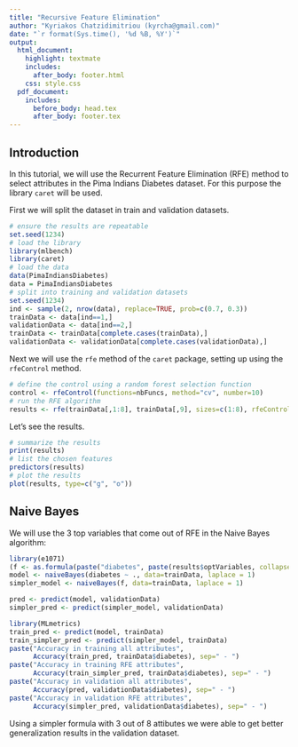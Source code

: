 ```yaml
---
title: "Recursive Feature Elimination"
author: "Kyriakos Chatzidimitriou (kyrcha@gmail.com)"
date: "`r format(Sys.time(), '%d %B, %Y')`"
output:
  html_document:
    highlight: textmate
    includes:
      after_body: footer.html
    css: style.css
  pdf_document:
    includes:
      before_body: head.tex
      after_body: footer.tex
---
```


## Introduction

In this tutorial, we will use the Recurrent Feature Elimination (RFE) method to select attributes in the Pima Indians Diabetes dataset. For this purpose the library `caret` will be used.

First we will split the dataset in train and validation datasets.

```r
# ensure the results are repeatable
set.seed(1234)
# load the library
library(mlbench)
library(caret)
# load the data
data(PimaIndiansDiabetes)
data = PimaIndiansDiabetes
# split into training and validation datasets
set.seed(1234)
ind <- sample(2, nrow(data), replace=TRUE, prob=c(0.7, 0.3))
trainData <- data[ind==1,]
validationData <- data[ind==2,]
trainData <- trainData[complete.cases(trainData),]
validationData <- validationData[complete.cases(validationData),]
```

Next we will use the `rfe` method of the `caret` package, setting up using the `rfeControl` method.

```r
# define the control using a random forest selection function
control <- rfeControl(functions=nbFuncs, method="cv", number=10)
# run the RFE algorithm
results <- rfe(trainData[,1:8], trainData[,9], sizes=c(1:8), rfeControl=control)
```

Let's see the results.

```r
# summarize the results
print(results)
# list the chosen features
predictors(results)
# plot the results
plot(results, type=c("g", "o"))
```

## Naive Bayes

We will use the 3 top variables that come out of RFE in the Naive Bayes algorithm:

```r
library(e1071)
(f <- as.formula(paste("diabetes", paste(results$optVariables, collapse=" + "), sep=" ~ ")))
model <- naiveBayes(diabetes ~ ., data=trainData, laplace = 1)
simpler_model <- naiveBayes(f, data=trainData, laplace = 1)

pred <- predict(model, validationData)
simpler_pred <- predict(simpler_model, validationData)

library(MLmetrics)
train_pred <- predict(model, trainData)
train_simpler_pred <- predict(simpler_model, trainData)
paste("Accuracy in training all attributes", 
      Accuracy(train_pred, trainData$diabetes), sep=" - ")
paste("Accuracy in training RFE attributes", 
      Accuracy(train_simpler_pred, trainData$diabetes), sep=" - ")
paste("Accuracy in validation all attributes", 
      Accuracy(pred, validationData$diabetes), sep=" - ")
paste("Accuracy in validation RFE attributes", 
      Accuracy(simpler_pred, validationData$diabetes), sep=" - ")
```

Using a simpler formula with 3 out of 8 attibutes we were able to get better generalization results in the validation dataset.
